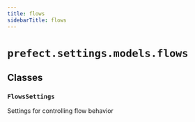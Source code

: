 ```yaml
---
title: flows
sidebarTitle: flows
---
```


# `prefect.settings.models.flows`

## Classes

### `FlowsSettings` <sup><a href="https://github.com/prefecthq/prefect/blob/main/src/prefect/settings/models/flows.py#L9" target="_blank"><Icon icon="github" style="width: 14px; height: 14px;" /></a></sup>


Settings for controlling flow behavior


